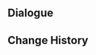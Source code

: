 {{Genius Invokation TCG Stage
|title        = Dvalin's Melody
|type         = Serious Showdown
|group        = Tavern Challenge
|character    = Baobab
|requirement  = 9
|introduction = "Meow?" "It is said that the Dragon of the East uses its claws to strike down evildoers. The sound of such enormous claws being swung must be very deep and low indeed..."<br>{{color|bp|Special Rule: "Dvalin" is immune to Frozen, Stun, and Petrification, and starts with the Talent Card "Rending Vortex" equipped. End Phase: Attach "Total Collapse" to your active character.}}
|objective_1  = Achieve victory
|reward_1     = Lucky Coin*1000
|lineup       = Dvalin#35
|action       = 
|reserve      = 
}}

==Dialogue==
{{Transclude|Genius Invokation TCG/Stage/Baobab|Dvalin's Melody}}

==Change History==
{{Change History|4.3}}